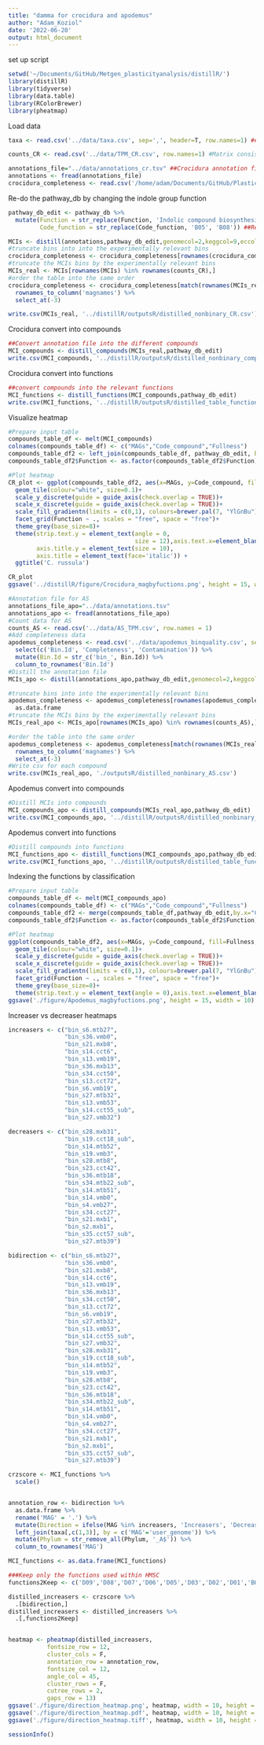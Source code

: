 ```yaml
---
title: "damma for crocidura and apodemus"
author: "Adam_Koziol"
date: '2022-06-20'
output: html_document
---
```

set up script
```r
setwd('~/Documents/GitHub/Metgen_plasticityanalysis/distillR/')
library(distillR)
library(tidyverse)
library(data.table)
library(RColorBrewer)
library(pheatmap)
```

Load data
```r
taxa <- read.csv('../data/taxa.csv', sep=',', header=T, row.names=1) ##Taxonomic details of each MAG

counts_CR <- read.csv('../data/TPM_CR.csv', row.names=1) #Matrix consisting of the count data

annotations_file="../data/annotations_cr.tsv" ##Crocidura annotation file
annotations <- fread(annotations_file)
crocidura_completeness <- read.csv('/home/adam/Documents/GitHub/Plasticity_experiment_AS-CR/data/crocidura_binquality.csv', row.names = 1) #File containing all completeness values
```

Re-do the pathway_db by changing the indole group function
```r
pathway_db_edit <- pathway_db %>% 
  mutate(Function = str_replace(Function, 'Indolic compound biosynthesis', 'Aromatic compound biosynthesis'),
         Code_function = str_replace(Code_function, 'B05', 'B08')) ##Restructuring of the pathway_db 
```

```r
MCIs <- distill(annotations,pathway_db_edit,genomecol=2,keggcol=9,eccol=c(10,19),pepcol=12)
#truncate bins into into the experimentally relevant bins
crocidura_completeness <- crocidura_completeness[rownames(crocidura_completeness) %in% rownames(counts_CR),]
#truncate the MCIs bins by the experimentally relevant bins
MCIs_real <- MCIs[rownames(MCIs) %in% rownames(counts_CR),]
#order the table into the same order
crocidura_completeness <- crocidura_completeness[match(rownames(MCIs_real),rownames(crocidura_completeness)),] %>%
  rownames_to_column('magnames') %>%
  select_at(-3)

write.csv(MCIs_real, '../distillR/outputsR/distilled_nonbinary_CR.csv')
```

Crocidura convert into compounds
```r
##Convert annotation file into the different compounds
MCI_compounds <- distill_compounds(MCIs_real,pathway_db_edit)
write.csv(MCI_compounds, '../distillR/outputsR/distilled_nonbinary_compounds_CR.csv')
```

Crocidura convert into functions
```r
##convert compounds into the relevant functions
MCI_functions <- distill_functions(MCI_compounds,pathway_db_edit)
write.csv(MCI_functions, '../distillR/outputsR/distilled_table_functions_CR.csv')
```

Visualize heatmap
```r
#Prepare input table
compounds_table_df <- melt(MCI_compounds)
colnames(compounds_table_df) <- c("MAGs","Code_compound","Fullness")
compounds_table_df2 <- left_join(compounds_table_df, pathway_db_edit, by = 'Code_compound')
compounds_table_df2$Function <- as.factor(compounds_table_df2$Function)

#Plot heatmap
CR_plot <- ggplot(compounds_table_df2, aes(x=MAGs, y=Code_compound, fill=Fullness, group=Function))+
  geom_tile(colour="white", size=0.1)+
  scale_y_discrete(guide = guide_axis(check.overlap = TRUE))+
  scale_x_discrete(guide = guide_axis(check.overlap = TRUE))+
  scale_fill_gradientn(limits = c(0,1), colours=brewer.pal(7, "YlGnBu"))+
  facet_grid(Function ~ ., scales = "free", space = "free")+
  theme_grey(base_size=8)+
  theme(strip.text.y = element_text(angle = 0,
                                    size = 12),axis.text.x=element_blank(),
        axis.title.y = element_text(size = 10),
        axis.title = element_text(face='italic')) +
  ggtitle('C. russula')

CR_plot
ggsave('../distillR/figure/Crocidura_magbyfuctions.png', height = 15, width = 10)
```



```r
#Annotation file for AS
annotations_file_apo="../data/annotations.tsv"
annotations_apo <- fread(annotations_file_apo)
#Count data for AS
counts_AS <- read.csv('../data/AS_TPM.csv', row.names = 1)
#Add completeness data
apodemus_completeness <- read.csv('../data/apodemus_binquality.csv', sep='\t') %>%
  select(c('Bin.Id', 'Completeness', 'Contamination')) %>%
  mutate(Bin.Id = str_c('bin_', Bin.Id)) %>% 
  column_to_rownames('Bin.Id')
#Distill the annotation file
MCIs_apo <- distill(annotations_apo,pathway_db_edit,genomecol=2,keggcol=9,eccol=c(10,19),pepcol=12)

#truncate bins into into the experimentally relevant bins
apodemus_completeness <- apodemus_completeness[rownames(apodemus_completeness) %in% rownames(counts_AS),] %>%
  as.data.frame
#truncate the MCIs bins by the experimentally relevant bins
MCIs_real_apo <- MCIs_apo[rownames(MCIs_apo) %in% rownames(counts_AS),]

#order the table into the same order
apodemus_completeness <- apodemus_completeness[match(rownames(MCIs_real_apo),rownames(apodemus_completeness)),] %>%
  rownames_to_column('magnames') %>%
  select_at(-3)
#Write csv for each compound
write.csv(MCIs_real_apo, './outputsR/distilled_nonbinary_AS.csv')
```


Apodemus convert into compounds
```r
#Distill MCIs into compounds
MCI_compounds_apo <- distill_compounds(MCIs_real_apo,pathway_db_edit)
write.csv(MCI_compounds_apo, '../distillR/outputsR/distilled_nonbinary_compounds_AS.csv')
```

Apodemus convert into functions
```r
#Distill compounds into functions
MCI_functions_apo <- distill_functions(MCI_compounds_apo,pathway_db_edit)
write.csv(MCI_functions_apo, '../distillR/outputsR/distilled_table_functions_AS.csv')
```
Indexing the functions by classification
```r
#Prepare input table
compounds_table_df <- melt(MCI_compounds_apo)
colnames(compounds_table_df) <- c("MAGs","Code_compound","Fullness")
compounds_table_df2 <- merge(compounds_table_df,pathway_db_edit,by.x="Code_compound",by.y="Code_compound")
compounds_table_df2$Function <- as.factor(compounds_table_df2$Function)

#Plot heatmap
ggplot(compounds_table_df2, aes(x=MAGs, y=Code_compound, fill=Fullness, group=Function))+
  geom_tile(colour="white", size=0.1)+
  scale_y_discrete(guide = guide_axis(check.overlap = TRUE))+
  scale_x_discrete(guide = guide_axis(check.overlap = TRUE))+
  scale_fill_gradientn(limits = c(0,1), colours=brewer.pal(7, "YlGnBu"))+
  facet_grid(Function ~ ., scales = "free", space = "free")+
  theme_grey(base_size=8)+
  theme(strip.text.y = element_text(angle = 0),axis.text.x=element_blank())
ggsave('./figure/Apodemus_magbyfuctions.png', height = 15, width = 10)
```
Increaser vs decreaser heatmaps
```r
increasers <- c("bin_s6.mtb27",
                "bin_s36.vmb0",
                "bin_s21.mxb8",
                "bin_s14.cct6",
                "bin_s13.vmb19",
                "bin_s36.mxb13",
                "bin_s34.cct50",
                "bin_s13.cct72",
                "bin_s6.vmb19",
                "bin_s27.mtb32",
                "bin_s13.vmb53",
                "bin_s14.cct55_sub",
                "bin_s27.vmb32")

decreasers <- c("bin_s28.mxb31",
                "bin_s19.cct18_sub",
                "bin_s14.mtb52",
                "bin_s19.vmb3",
                "bin_s28.mtb8",
                "bin_s23.cct42",
                "bin_s36.mtb18",
                "bin_s34.mtb22_sub",
                "bin_s14.mtb51",
                "bin_s14.vmb0",
                "bin_s4.vmb27",
                "bin_s34.cct27",
                "bin_s21.mxb1",
                "bin_s2.mxb1",
                "bin_s35.cct57_sub",
                "bin_s27.mtb39")

bidirection <- c("bin_s6.mtb27",
                "bin_s36.vmb0",
                "bin_s21.mxb8",
                "bin_s14.cct6",
                "bin_s13.vmb19",
                "bin_s36.mxb13",
                "bin_s34.cct50",
                "bin_s13.cct72",
                "bin_s6.vmb19",
                "bin_s27.mtb32",
                "bin_s13.vmb53",
                "bin_s14.cct55_sub",
                "bin_s27.vmb32",
                "bin_s28.mxb31",
                "bin_s19.cct18_sub",
                "bin_s14.mtb52",
                "bin_s19.vmb3",
                "bin_s28.mtb8",
                "bin_s23.cct42",
                "bin_s36.mtb18",
                "bin_s34.mtb22_sub",
                "bin_s14.mtb51",
                "bin_s14.vmb0",
                "bin_s4.vmb27",
                "bin_s34.cct27",
                "bin_s21.mxb1",
                "bin_s2.mxb1",
                "bin_s35.cct57_sub",
                "bin_s27.mtb39")

crzscore <- MCI_functions %>% 
  scale()


annotation_row <- bidirection %>%
  as.data.frame %>%
  rename('MAG' = '.') %>%
  mutate(Direction = ifelse(MAG %in% increasers, 'Increasers', 'Decreasers')) %>%
  left_join(taxa[,c(1,3)], by = c('MAG'='user_genome')) %>%
  mutate(Phylum = str_remove_all(Phylum, '_A$')) %>% 
  column_to_rownames('MAG')

MCI_functions <- as.data.frame(MCI_functions)

###Keep only the functions used within HMSC
functions2Keep <- c('D09','D08','D07','D06','D05','D03','D02','D01','B08','B07','B06','B04','B03','B02')

distilled_increasers <- crzscore %>%
  .[bidirection,]
distilled_increasers <- distilled_increasers %>% 
  .[,functions2Keep]


heatmap <- pheatmap(distilled_increasers,
           fontsize_row = 12,
           cluster_cols = F,
           annotation_row = annotation_row,
           fontsize_col = 12,
           angle_col = 45,
           cluster_rows = F,
           cutree_rows = 2,
           gaps_row = 13)
ggsave('./figure/direction_heatmap.png', heatmap, width = 10, height = 7)
ggsave('./figure/direction_heatmap.pdf', heatmap, width = 10, height = 7)
ggsave('./figure/direction_heatmap.tiff', heatmap, width = 10, height = 7, compression='lzw')

```


```r
sessionInfo()
```

